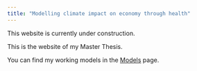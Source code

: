 ```yaml
---
title: "Modelling climate impact on economy through health"
---
```


This website is currently under construction.

This is the website of my Master Thesis. 

You can find my working models in the [Models](models.qmd) page.
